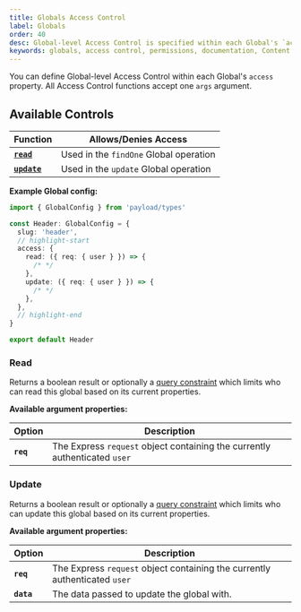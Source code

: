 ```yaml
---
title: Globals Access Control
label: Globals
order: 40
desc: Global-level Access Control is specified within each Global's `access` property and allows you to define which users can read or update Globals.
keywords: globals, access control, permissions, documentation, Content Management System, cms, headless, javascript, node, react, express
---
```


You can define Global-level Access Control within each Global's `access` property. All Access Control functions accept one `args` argument.

## Available Controls

| Function                | Allows/Denies Access                   |
| ----------------------- | -------------------------------------- |
| **[`read`](#read)**     | Used in the `findOne` Global operation |
| **[`update`](#update)** | Used in the `update` Global operation  |

**Example Global config:**

```ts
import { GlobalConfig } from 'payload/types'

const Header: GlobalConfig = {
  slug: 'header',
  // highlight-start
  access: {
    read: ({ req: { user } }) => {
      /* */
    },
    update: ({ req: { user } }) => {
      /* */
    },
  },
  // highlight-end
}

export default Header
```

### Read

Returns a boolean result or optionally a [query constraint](/docs/queries/overview) which limits who can read this global based on its current properties.

**Available argument properties:**

| Option    | Description                                                                |
| --------- | -------------------------------------------------------------------------- |
| **`req`** | The Express `request` object containing the currently authenticated `user` |

### Update

Returns a boolean result or optionally a [query constraint](/docs/queries/overview) which limits who can update this global based on its current properties.

**Available argument properties:**

| Option     | Description                                                                |
| ---------- | -------------------------------------------------------------------------- |
| **`req`**  | The Express `request` object containing the currently authenticated `user` |
| **`data`** | The data passed to update the global with.                                 |

